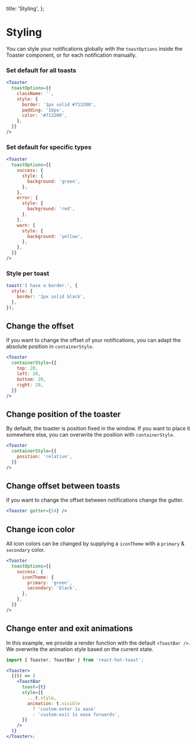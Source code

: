 
  title: 'Styling',
};


# Styling

You can style your notifications globally with the `toastOptions` inside the Toaster component, or for each notification manually.

### Set default for all toasts

```jsx
<Toaster
  toastOptions={{
    className: '',
    style: {
      border: '1px solid #713200',
      padding: '16px',
      color: '#713200',
    },
  }}
/>
```

### Set default for specific types

```jsx
<Toaster
  toastOptions={{
    success: {
      style: {
        background: 'green',
      },
    },
    error: {
      style: {
        background: 'red',
      },
    },
    warn: {
      style: {
        background: 'yellow',
      },
    },
  }}
/>
```

### Style per toast

```jsx
toast('I have a border.', {
  style: {
    border: '1px solid black',
  },
});
```

## Change the offset

If you want to change the offset of your notifications, you can adapt the absolute position in `containerStyle`.

```jsx
<Toaster
  containerStyle={{
    top: 20,
    left: 20,
    bottom: 20,
    right: 20,
  }}
/>
```

## Change position of the toaster

By default, the toaster is position fixed in the window. If you want to place it somewhere else, you can overwrite the position with `containerStyle`.

```jsx
<Toaster
  containerStyle={{
    position: 'relative',
  }}
/>
```

## Change offset between toasts

If you want to change the offset between notifications change the gutter.

```jsx
<Toaster gutter={24} />
```

## Change icon color

All icon colors can be changed by supplying a `iconTheme` with a `primary` & `secondary` color.

```jsx
<Toaster
  toastOptions={{
    success: {
      iconTheme: {
        primary: 'green',
        secondary: 'black',
      },
    },
  }}
/>
```

## Change enter and exit animations

In this example, we provide a render function with the default `<ToastBar />`. We overwrite the animation style based on the current state.

```jsx
import { Toaster, ToastBar } from 'react-hot-toast';

<Toaster>
  {(t) => (
    <ToastBar
      toast={t}
      style={{
        ...t.style,
        animation: t.visible
          ? 'custom-enter 1s ease'
          : 'custom-exit 1s ease forwards',
      }}
    />
  )}
</Toaster>;
```

